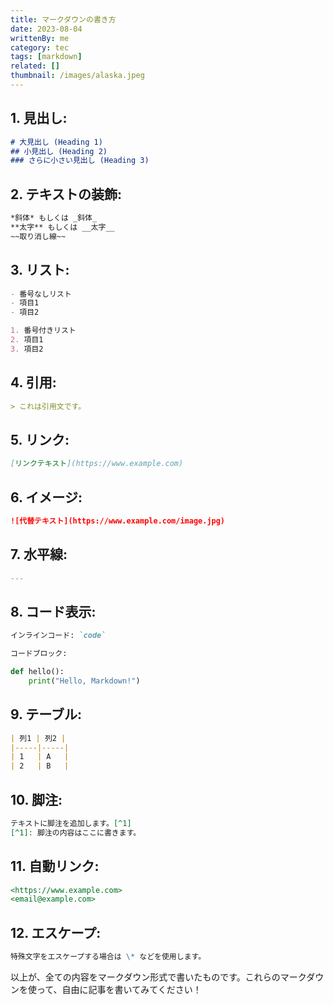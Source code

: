 ```yaml
---
title: マークダウンの書き方
date: 2023-08-04
writtenBy: me
category: tec
tags: [markdown]
related: []
thumbnail: /images/alaska.jpeg
---
```


## 1. 見出し:

```markdown
# 大見出し (Heading 1)
## 小見出し (Heading 2)
### さらに小さい見出し (Heading 3)
```

## 2. テキストの装飾:

```markdown
*斜体* もしくは _斜体_
**太字** もしくは __太字__
~~取り消し線~~
```

## 3. リスト:

```markdown
- 番号なしリスト
- 項目1
- 項目2

1. 番号付きリスト
2. 項目1
3. 項目2
```

## 4. 引用:

```markdown
> これは引用文です。
```

## 5. リンク:

```markdown
[リンクテキスト](https://www.example.com)
```

## 6. イメージ:

```markdown
![代替テキスト](https://www.example.com/image.jpg)
```

## 7. 水平線:

```markdown
---
```

## 8. コード表示:

```markdown
インラインコード: `code`
```

```markdown
コードブロック:
```
```python
def hello():
    print("Hello, Markdown!")
```

## 9. テーブル:

```markdown
| 列1 | 列2 |
|-----|-----|
| 1   | A   |
| 2   | B   |
```

## 10. 脚注:

```markdown
テキストに脚注を追加します。[^1]
[^1]: 脚注の内容はここに書きます。
```

## 11. 自動リンク:

```markdown
<https://www.example.com>
<email@example.com>
```

## 12. エスケープ:

```markdown
特殊文字をエスケープする場合は \* などを使用します。
```

以上が、全ての内容をマークダウン形式で書いたものです。これらのマークダウンを使って、自由に記事を書いてみてください！
